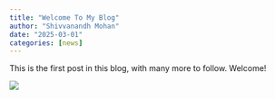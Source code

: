 ```yaml
---
title: "Welcome To My Blog"
author: "Shivvanandh Mohan"
date: "2025-03-01"
categories: [news]
---
```


This is the first post in this blog, with many more to follow. Welcome!

![](thumbnail.jpg)
